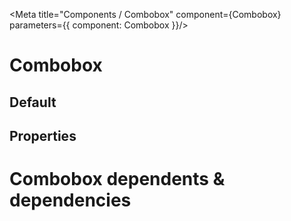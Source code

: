 

<Meta title="Components / Combobox" component={Combobox}  parameters={{ component: Combobox }}/>

# Combobox
 

## Default
<Combobox
    inputIcon="filter"
    placeholder="Type to search for a fruit"
 />

## Properties

<Props of={Combobox} />

# Combobox dependents & dependencies
<DependenciesTable titleDependencies='Dependencies' titleDependents='Dependents' of={Combobox} />

